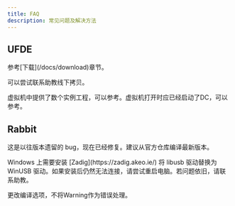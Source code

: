 ```yaml
---
title: FAQ
description: 常见问题及解决方法
---
```



## UFDE

<Accordions>
  <Accordion title="怎么样获取DC虚拟机？">
    <p>参考[下载](/docs/download)章节。</p>
  </Accordion>
  <Accordion title="反复尝试无法从复旦云盘下载，该怎么办？">
    <p>可以尝试联系助教线下拷贝。</p>
  </Accordion>
  <Accordion title="怎么在DC虚拟机中综合自己的设计？">
    <p>虚拟机中提供了数个实例工程，可以参考。虚拟机打开时应已经启动了DC，可以参考。</p>
  </Accordion>
</Accordions>

## Rabbit

<Accordions>
  <Accordion title="为什么LED颜色始终是红色？">
    <p>这是以往版本遗留的 bug，现在已经修复。建议从官方仓库编译最新版本。</p>
  </Accordion>
  <Accordion title="Windows平台上为什么始终不能连接上开发板？">
    <p>
      Windows 上需要安装 [Zadig](https://zadig.akeo.ie/) 将 libusb 驱动替换为 WinUSB
      驱动。如果安装后仍然无法连接，请尝试重启电脑。若问题依旧，请联系助教。
    </p>
  </Accordion>
  <Accordion title="我在Windows平台上尝试编译libusb，但是编译失败了。">
    <p>更改编译选项，不将Warning作为错误处理。</p>
  </Accordion>
</Accordions>

